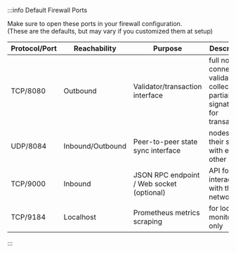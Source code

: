 :::info Default Firewall Ports

Make sure to open these ports in your firewall configuration.  
(These are the defaults, but may vary if you customized them at setup)

| Protocol/Port | Reachability     | Purpose                                   | Description                                                                     |
| ------------- | ---------------- | ----------------------------------------- | ------------------------------------------------------------------------------- |
| TCP/8080      | Outbound         | Validator/transaction interface           | full nodes connect to validators to collect partial signatures for transactions |
| UDP/8084      | Inbound/Outbound | Peer-to-peer state sync interface         | nodes sync their state with each other                                          |
| TCP/9000      | Inbound          | JSON RPC endpoint / Web socket (optional) | API for interaction with the network                                            |
| TCP/9184      | Localhost        | Prometheus metrics scraping               | for local monitoring only                                                       |


:::
